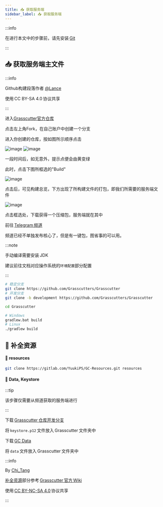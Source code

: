 ```yaml
---
title: 📥 获取服务端
sidebar_label: 📥 获取服务端
---
```


:::info

在进行本文中的步骤前，请先安装 [Git](https://git-scm.com/downloads)

:::

## 📥 获取服务端主文件


<Tabs>
<TabItem value="github" label="使用Github构建(推荐)">

:::info

Github构建段落作者 [@Lance](https://github.com/cnlancehu/) 

使用 CC BY-SA 4.0 协议共享

:::

进入[Grasscutter官方仓库](https://github.com/Grasscutters/Grasscutter)

点击左上角Fork，在自己账户中创建一个分支

进入你创建的仓库，按如图所示顺序点击

![image](https://user-images.githubusercontent.com/106385654/180453600-387a43d7-70d0-4d7b-8065-a6cd410ba81b.png)
![image](https://user-images.githubusercontent.com/106385654/180454602-015f6c11-f9e9-4f8a-8186-d13c6662c2fb.png)

一段时间后，如无意外，提示点便会由黄变绿

此时，点击下图所框选的"Build"

![image](https://user-images.githubusercontent.com/106385654/180461838-cc86c95b-8c70-4023-9045-3194f5eee53a.png)

点击后，可见构建总览，下方出现了所构建文件的打包，即我们所需要的服务端文件

![image](https://user-images.githubusercontent.com/106385654/180462513-80107202-4b8c-4696-b3b5-4d0539ef6b1b.png)

点击框选处，下载获得一个压缩包，服务端就在其中

</TabItem>
<TabItem value="telegram" label="✈ 从频道获取 (推荐)">

前往 [Telegram 频道](https://t.me/genkitCN)

频道已经不单独发布核心了，但是有一键包，图省事的可以用。

</TabItem>
<TabItem value="build-self" label="⚒ 从源码手动编译">

:::note

手动编译需要安装 JDK

建议前往文档对应操作系统的`环境配置`部分配置

:::

```bash title="获取服务端源码"
# 稳定分支
git clone https://github.com/Grasscutters/Grasscutter
# 开发分支
git clone -b development https://github.com/Grasscutters/Grasscutter
```

```bash title="进入源码目录"
cd Grasscutter
```

```bash title="编译服务端"
# Windows
gradlew.bat build
# Linux
./gradlew build
```

</TabItem>
</Tabs>

## 🧰 补全资源


<Tabs>
<TabItem value="fast" label="快速安装" default>

#### 📮 resources

```bash
git clone https://gitlab.com/YuukiPS/GC-Resources.git resources
```

</Tabs>

#### 🔑 Data, Keystore

:::tip

该步骤仅需要从频道获取的服务端进行

:::

下载 [Grasscutter 仓库开发分支](https://github.com/Grasscutters/Grasscutter/tree/development)

将 `keystore.p12` 文件放入 Grasscutter 文件夹中

下载 [GC Data](https://gitlab.com/YuukiPS/GC-Data)

将 `data` 文件放入 Grasscutter 文件夹中

:::info

By [Chi_Tang](https://www.chitang.tech)

[补全资源](#补全资源)部分参考 [Grasscutter 官方 Wiki](https://github.com/Grasscutters/Grasscutter/wiki/Running#starting-the-server)

使用 [CC BY-NC-SA 4.0](https://creativecommons.org/licenses/by-nc-sa/4.0/) 协议共享

:::
